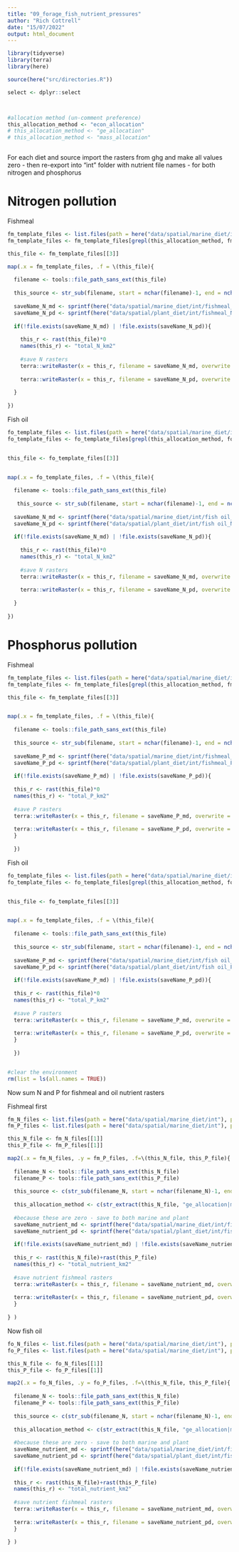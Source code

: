 ```yaml
---
title: "09_forage_fish_nutrient_pressures"
author: "Rich Cottrell"
date: "15/07/2022"
output: html_document
---
```



```r

library(tidyverse)
library(terra)
library(here)

source(here("src/directories.R"))

select <- dplyr::select



#allocation method (un-comment preference)
this_allocation_method <- "econ_allocation"
# this_allocation_method <- "ge_allocation"
# this_allocation_method <- "mass_allocation"



```

For each diet and source import the rasters from ghg and make all values zero - then re-export into "int" folder with nutrient file names - for both nitrogen and phosphorus

# Nitrogen pollution

Fishmeal

```r

fm_template_files <- list.files(path = here("data/spatial/marine_diet/int"), pattern = "fishmeal_ghg_km2", full.names = TRUE)
fm_template_files <- fm_template_files[grepl(this_allocation_method, fm_template_files)]

this_file <- fm_template_files[[3]]

map(.x = fm_template_files, .f = \(this_file){
  
  filename <- tools::file_path_sans_ext(this_file)
  
  this_source <- str_sub(filename, start = nchar(filename)-1, end = nchar(filename))
  
  saveName_N_md <- sprintf(here("data/spatial/marine_diet/int/fishmeal_N_km2_%s_%s.tif"), this_allocation_method, this_source)
  saveName_N_pd <- sprintf(here("data/spatial/plant_diet/int/fishmeal_N_km2_%s_%s.tif"), this_allocation_method, this_source)
  
  if(!file.exists(saveName_N_md) | !file.exists(saveName_N_pd)){
    
    this_r <- rast(this_file)*0
    names(this_r) <- "total_N_km2"
    
    #save N rasters
    terra::writeRaster(x = this_r, filename = saveName_N_md, overwrite = TRUE)
    
    terra::writeRaster(x = this_r, filename = saveName_N_pd, overwrite = TRUE)
    
  }
  
})

```

Fish oil

```r

fo_template_files <- list.files(path = here("data/spatial/marine_diet/int"), pattern = "fish oil_ghg", full.names = TRUE)
fo_template_files <- fo_template_files[grepl(this_allocation_method, fo_template_files)]


this_file <- fo_template_files[[3]]


map(.x = fo_template_files, .f = \(this_file){
  
  filename <- tools::file_path_sans_ext(this_file)
  
   this_source <- str_sub(filename, start = nchar(filename)-1, end = nchar(filename))
  
  saveName_N_md <- sprintf(here("data/spatial/marine_diet/int/fish oil_N_km2_%s_%s.tif"), this_allocation_method, this_source)
  saveName_N_pd <- sprintf(here("data/spatial/plant_diet/int/fish oil_N_km2_%s_%s.tif"), this_allocation_method, this_source)
  
  if(!file.exists(saveName_N_md) | !file.exists(saveName_N_pd)){
    
    this_r <- rast(this_file)*0
    names(this_r) <- "total_N_km2"
    
    #save N rasters
    terra::writeRaster(x = this_r, filename = saveName_N_md, overwrite = TRUE)
    
    terra::writeRaster(x = this_r, filename = saveName_N_pd, overwrite = TRUE)
    
  }
  
})

```



# Phosphorus pollution

Fishmeal

```r
fm_template_files <- list.files(path = here("data/spatial/marine_diet/int"), pattern = "fishmeal_ghg_km2", full.names = TRUE)
fm_template_files <- fm_template_files[grepl(this_allocation_method, fm_template_files)]

this_file <- fm_template_files[[3]]


map(.x = fm_template_files, .f = \(this_file){
  
  filename <- tools::file_path_sans_ext(this_file)
  
  this_source <- str_sub(filename, start = nchar(filename)-1, end = nchar(filename))
  
  saveName_P_md <- sprintf(here("data/spatial/marine_diet/int/fishmeal_P_km2_%s_%s.tif"), this_allocation_method, this_source)
  saveName_P_pd <- sprintf(here("data/spatial/plant_diet/int/fishmeal_P_km2_%s_%s.tif"), this_allocation_method, this_source)
  
  if(!file.exists(saveName_P_md) | !file.exists(saveName_P_pd)){
  
  this_r <- rast(this_file)*0
  names(this_r) <- "total_P_km2"
  
  #save P rasters
  terra::writeRaster(x = this_r, filename = saveName_P_md, overwrite = TRUE)
  
  terra::writeRaster(x = this_r, filename = saveName_P_pd, overwrite = TRUE)
  }
  
  })


```


Fish oil 

```r
fo_template_files <- list.files(path = here("data/spatial/marine_diet/int"), pattern = "fish oil_ghg", full.names = TRUE)
fo_template_files <- fo_template_files[grepl(this_allocation_method, fo_template_files)]


this_file <- fo_template_files[[3]]


map(.x = fo_template_files, .f = \(this_file){
  
  filename <- tools::file_path_sans_ext(this_file)
  
  this_source <- str_sub(filename, start = nchar(filename)-1, end = nchar(filename))
  
  saveName_P_md <- sprintf(here("data/spatial/marine_diet/int/fish oil_P_km2_%s_%s.tif"), this_allocation_method, this_source)
  saveName_P_pd <- sprintf(here("data/spatial/plant_diet/int/fish oil_P_km2_%s_%s.tif"), this_allocation_method, this_source)
  
  if(!file.exists(saveName_P_md) | !file.exists(saveName_P_pd)){
  
  this_r <- rast(this_file)*0
  names(this_r) <- "total_P_km2"
  
  #save P rasters
  terra::writeRaster(x = this_r, filename = saveName_P_md, overwrite = TRUE)
  
  terra::writeRaster(x = this_r, filename = saveName_P_pd, overwrite = TRUE)
  }
  
  })


#clear the environment
rm(list = ls(all.names = TRUE))
```

Now sum N and P for fishmeal and oil nutrient rasters

Fishmeal first

```r
fm_N_files <- list.files(path = here("data/spatial/marine_diet/int"), pattern = "fishmeal_N", full.names = TRUE)
fm_P_files <- list.files(path = here("data/spatial/marine_diet/int"), pattern = "fishmeal_P", full.names = TRUE)

this_N_file <- fm_N_files[[1]]
this_P_file <- fm_P_files[[1]]

map2(.x = fm_N_files, .y = fm_P_files, .f=\(this_N_file, this_P_file){
  
  filename_N <- tools::file_path_sans_ext(this_N_file)
  filename_P <- tools::file_path_sans_ext(this_P_file)
  
  this_source <- c(str_sub(filename_N, start = nchar(filename_N)-1, end= nchar(filename_N)), str_sub(filename_P, start = nchar(filename_P)-1, end= nchar(filename_P))) |> unique()
  
  this_allocation_method <- c(str_extract(this_N_file, "ge_allocation|mass_allocation"), str_extract(this_P_file, "ge_allocation|mass_allocation")) |> unique()
  
  #because these are zero - save to both marine and plant
  saveName_nutrient_md <- sprintf(here("data/spatial/marine_diet/int/fishmeal_nutrient_km2_%s_%s.tif"), this_allocation_method, this_source)
  saveName_nutrient_pd <- sprintf(here("data/spatial/plant_diet/int/fishmeal_nutrient_km2_%s_%s.tif"), this_allocation_method, this_source)
  
  if(!file.exists(saveName_nutrient_md) | !file.exists(saveName_nutrient_pd)){
  
  this_r <- rast(this_N_file)+rast(this_P_file)
  names(this_r) <- "total_nutrient_km2"
  
  #save nutrient fishmeal rasters
  terra::writeRaster(x = this_r, filename = saveName_nutrient_md, overwrite = TRUE)
  
  terra::writeRaster(x = this_r, filename = saveName_nutrient_pd, overwrite = TRUE)
  }
  
} )

```


Now fish oil

```r
fo_N_files <- list.files(path = here("data/spatial/marine_diet/int"), pattern = "fish oil_N", full.names = TRUE)
fo_P_files <- list.files(path = here("data/spatial/marine_diet/int"), pattern = "fish oil_P", full.names = TRUE)

this_N_file <- fo_N_files[[1]]
this_P_file <- fo_P_files[[1]]

map2(.x = fo_N_files, .y = fo_P_files, .f=\(this_N_file, this_P_file){
  
  filename_N <- tools::file_path_sans_ext(this_N_file)
  filename_P <- tools::file_path_sans_ext(this_P_file)
  
  this_source <- c(str_sub(filename_N, start = nchar(filename_N)-1, end= nchar(filename_N)), str_sub(filename_P, start = nchar(filename_P)-1, end= nchar(filename_P))) |> unique()
  
  this_allocation_method <- c(str_extract(this_N_file, "ge_allocation|mass_allocation"), str_extract(this_P_file, "ge_allocation|mass_allocation")) |> unique()
  
  #because these are zero - save to both marine and plant
  saveName_nutrient_md <- sprintf(here("data/spatial/marine_diet/int/fish oil_nutrient_km2_%s_%s.tif"), this_allocation_method, this_source)
  saveName_nutrient_pd <- sprintf(here("data/spatial/plant_diet/int/fish oil_nutrient_km2_%s_%s.tif"), this_allocation_method, this_source)
  
  if(!file.exists(saveName_nutrient_md) | !file.exists(saveName_nutrient_pd)){
  
  this_r <- rast(this_N_file)+rast(this_P_file)
  names(this_r) <- "total_nutrient_km2"
  
  #save nutrient fishmeal rasters
  terra::writeRaster(x = this_r, filename = saveName_nutrient_md, overwrite = TRUE)
  
  terra::writeRaster(x = this_r, filename = saveName_nutrient_pd, overwrite = TRUE)
  }
  
} )

```


